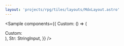 ```yaml
---
layout: 'projects/rpg/tiles/layouts/MdxLayout.astro'
---
```



<Sample
  components={{
    Custom: () => (
      <div>
        Custom: <StringInput name="name" />
      </div>
    ),
    Str: StringInput,
  }}
/>
